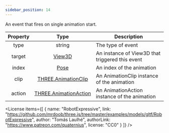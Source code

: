 ```yaml
---
sidebar_position: 14
---
```



An event that fires on single animation start.

|Property|Type|Description|
|:---:|:---:|---|
|type|string|The type of event|
|target|[View3D](/docs/api/View3D)|An instance of View3D that triggered this event|
|index|[Pose](/docs/api/Pose)|An index of the animation|
|clip|[THREE.AnimationClip](https://threejs.org/docs/#api/en/animation/AnimationClip)|An AnimationClip instance of the animation|
|action|[THREE.AnimationAction](https://threejs.org/docs/#api/en/animation/AnimationAction)|An AnimationAction instance of the animation|

<div className="columns">
  <div className="column">
    <View3D
      src="/egjs-view3d/model/RobotExpressive.glb"
      showExampleCode
      showEventsTriggered={["animationStart", "animationLoop", "animationFinished"]} />
  </div>
  <div className="column">
    <View3D
      src="/egjs-view3d/model/RobotExpressive.glb"
      animationRepeatMode={"all"}
      showExampleCode
      showEventsTriggered={["animationStart", "animationLoop", "animationFinished"]} />
  </div>
</div>

<License items={[
  {
    name: "RobotExpressive",
    link: "https://github.com/mrdoob/three.js/tree/master/examples/models/gltf/RobotExpressive",
    author: "Tomás Laulhé",
    authorLink: "https://www.patreon.com/quaternius",
    license: "CC0"
  }
]} />
